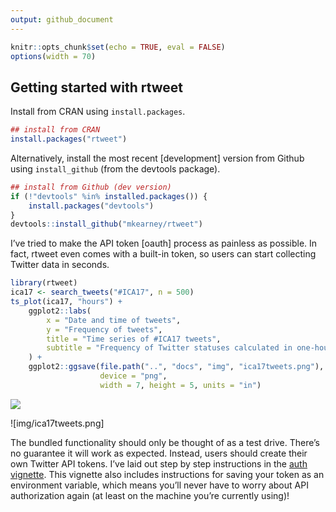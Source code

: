 ```yaml
---
output: github_document
---
```


```r
knitr::opts_chunk$set(echo = TRUE, eval = FALSE)
options(width = 70)
```


## Getting started with rtweet

Install from CRAN using `install.packages`.

```r
## install from CRAN
install.packages("rtweet")
```

Alternatively, install the most recent [development] version from
Github using `install_github` (from the devtools package).

```r
## install from Github (dev version)
if (!"devtools" %in% installed.packages()) {
    install.packages("devtools")
}
devtools::install_github("mkearney/rtweet")
```

I've tried to make the API token [oauth] process as painless as
possible. In fact, rtweet even comes with a built-in token, so
users can start collecting Twitter data in seconds.

```r
library(rtweet)
ica17 <- search_tweets("#ICA17", n = 500)
ts_plot(ica17, "hours") +
    ggplot2::labs(
        x = "Date and time of tweets",
        y = "Frequency of tweets",
        title = "Time series of #ICA17 tweets",
        subtitle = "Frequency of Twitter statuses calculated in one-hour intervals."
    ) +
    ggplot2::ggsave(file.path("..", "docs", "img", "ica17tweets.png"),
                    device = "png",
                    width = 7, height = 5, units = "in")

```


<img src="img/icatweets.png">

![img/ica17tweets.png]

The bundled functionality should only be thought of as a test
drive. There's no guarantee it will work as expected. Instead, users
should create their own Twitter API tokens. I've laid out step by step
instructions in the
[auth vignette](https://mkearney.github.io/rtweet/articles/auth.html).
This vignette also includes instructions for saving your token as an
environment variable, which means you'll never have to worry about API
authorization again (at least on the machine you're currently using)!

